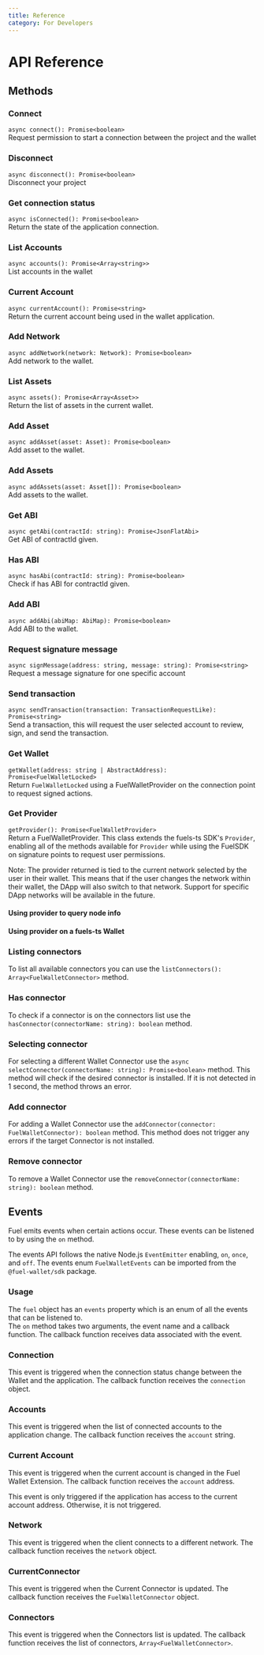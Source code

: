 ```yaml
---
title: Reference
category: For Developers
---
```


# API Reference

## Methods

### Connect

`async connect(): Promise<boolean>`<br />
Request permission to start a connection between the project and the wallet

<CodeImport file="../../../sdk/src/tests/Fuel.test.ts" testCase="connect" />

### Disconnect

`async disconnect(): Promise<boolean>`<br />
Disconnect your project

<CodeImport file="../../../sdk/src/tests/Fuel.test.ts" testCase="disconnect" />

### Get connection status

`async isConnected(): Promise<boolean>`<br />
Return the state of the application connection.

<CodeImport file="../../../sdk/src/tests/Fuel.test.ts" testCase="isConnected" />

### List Accounts

`async accounts(): Promise<Array<string>>`<br />
List accounts in the wallet

<CodeImport file="../../../sdk/src/tests/Fuel.test.ts" testCase="accounts" />

### Current Account

`async currentAccount(): Promise<string>`<br />
Return the current account being used in the wallet application.

<CodeImport
  file="../../../sdk/src/tests/Fuel.test.ts"
  testCase="currentAccount"
/>

### Add Network

`async addNetwork(network: Network): Promise<boolean>`<br />
Add network to the wallet.

<CodeImport file="../../../sdk/src/tests/Fuel.test.ts" testCase="addNetwork" />

### List Assets

`async assets(): Promise<Array<Asset>>`<br />
Return the list of assets in the current wallet.

<CodeImport file="../../../sdk/src/tests/Fuel.test.ts" testCase="assets" />

### Add Asset

`async addAsset(asset: Asset): Promise<boolean>`<br />
Add asset to the wallet.

<CodeImport file="../../../sdk/src/tests/Fuel.test.ts" testCase="addAsset" />

### Add Assets

`async addAssets(asset: Asset[]): Promise<boolean>`<br />
Add assets to the wallet.

<CodeImport file="../../../sdk/src/tests/Fuel.test.ts" testCase="addAssets" />

### Get ABI

`async getAbi(contractId: string): Promise<JsonFlatAbi>`<br />
Get ABI of contractId given.

<CodeImport file="../../../sdk/src/tests/Fuel.test.ts" testCase="getAbi" />

### Has ABI

`async hasAbi(contractId: string): Promise<boolean>`<br />
Check if has ABI for contractId given.

<CodeImport file="../../../sdk/src/tests/Fuel.test.ts" testCase="hasAbi" />

### Add ABI

`async addAbi(abiMap: AbiMap): Promise<boolean>`<br />
Add ABI to the wallet.

<CodeImport file="../../../sdk/src/tests/Fuel.test.ts" testCase="addAbi" />

### Request signature message

`async signMessage(address: string, message: string): Promise<string>`<br />
Request a message signature for one specific account

<CodeImport file="../../../sdk/src/tests/Fuel.test.ts" testCase="signMessage" />

### Send transaction

`async sendTransaction(transaction: TransactionRequestLike): Promise<string>`<br />
Send a transaction, this will request the user selected account to review,
sign, and send the transaction.

<CodeImport
  file="../../../sdk/src/tests/Fuel.test.ts"
  testCase="sendTransaction"
/>

### Get Wallet

`getWallet(address: string | AbstractAddress): Promise<FuelWalletLocked>`<br />
Return `FuelWalletLocked` using a FuelWalletProvider on the connection point to request signed actions.

<CodeImport file="../../../sdk/src/tests/Fuel.test.ts" testCase="getWallet" />

### Get Provider

`getProvider(): Promise<FuelWalletProvider>`<br />
Return a FuelWalletProvider. This class extends the fuels-ts SDK's `Provider`,
enabling all of the methods available for `Provider` while using the FuelSDK on signature points to request user permissions.

Note: The provider returned is tied to the current network selected by the user in their wallet. This means that if the user changes the network within their wallet,
the DApp will also switch to that network. Support for specific DApp networks will be available in the future.

#### Using provider to query node info

<CodeImport file="../../../sdk/src/tests/Fuel.test.ts" testCase="getProvider" />

#### Using provider on a fuels-ts Wallet

<CodeImport
  file="../../../sdk/src/tests/Fuel.test.ts"
  testCase="User getProvider on fuels-ts Wallet"
/>

### Listing connectors

To list all available connectors you can use the `listConnectors(): Array<FuelWalletConnector>` method.

<CodeImport
  file="../../../sdk/src/tests/FuelWalletConnectors.test.ts"
  testCase="listConnectors"
/>

### Has connector

To check if a connector is on the connectors list use the `hasConnector(connectorName: string): boolean` method.

<CodeImport
  file="../../../sdk/src/tests/FuelWalletConnectors.test.ts"
  testCase="hasConnector"
/>

### Selecting connector

For selecting a different Wallet Connector use the `async selectConnector(connectorName: string): Promise<boolean>` method.
This method will check if the desired connector is installed. If it is not detected in 1 second, the method throws an error.

<CodeImport
  file="../../../sdk/src/tests/FuelWalletConnectors.test.ts"
  testCase="selectConnector"
/>

### Add connector

For adding a Wallet Connector use the `addConnector(connector: FuelWalletConnector): boolean` method.
This method does not trigger any errors if the target Connector is not installed.

<CodeImport
  file="../../../sdk/src/tests/FuelWalletConnectors.test.ts"
  testCase="addConnector"
/>

### Remove connector

To remove a Wallet Connector use the `removeConnector(connectorName: string): boolean` method.

<CodeImport
  file="../../../sdk/src/tests/FuelWalletConnectors.test.ts"
  testCase="removeConnector"
/>

## Events

Fuel emits events when certain actions occur. These events can be listened to by using the `on` method.

The events API follows the native Node.js `EventEmitter` enabling, `on`, `once`, and `off`.
The events enum `FuelWalletEvents` can be imported from the `@fuel-wallet/sdk` package.

### Usage

The `fuel` object has an `events` property which is an enum of all the events that can be listened to. <br />
The `on` method takes two arguments, the event name and a callback function. The callback function receives data associated with the event.

### Connection

This event is triggered when the connection status change between the Wallet and the application. The callback function receives the `connection` object.

<CodeImport
  file="../../src/hooks/useIsConnected.tsx"
  commentBlock="eventAccountChanges"
/>

### Accounts

This event is triggered when the list of connected accounts to the application change. The callback function receives the `account` string.

<CodeImport
  file="../../examples/events/Accounts.tsx"
  commentBlock="eventAccountChanges"
/>

### Current Account

This event is triggered when the current account is changed in the Fuel Wallet Extension. The callback function receives the `account` address.

This event is only triggered if the application has access to the current account address. Otherwise, it is not triggered.

<CodeImport
  file="../../examples/events/CurrentAccount.tsx"
  commentBlock="eventCurrentAccount"
/>

### Network

This event is triggered when the client connects to a different network. The callback function receives the `network` object.

<CodeImport file="../../examples/events/Network.tsx" commentBlock="network" />

### CurrentConnector

This event is triggered when the Current Connector is updated. The callback function receives the `FuelWalletConnector` object.

<CodeImport
  file="../../examples/Connectors.tsx"
  commentBlock="eventCurrentConnector"
/>

### Connectors

This event is triggered when the Connectors list is updated. The callback function receives the list of connectors, `Array<FuelWalletConnector>`.

<CodeImport
  file="../../examples/Connectors.tsx"
  commentBlock="eventConnectors"
/>
